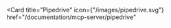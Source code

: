 <Card
  title="Pipedrive"
  icon={"/images/pipedrive.svg"}
  href="/documentation/mcp-server/pipedrive"
></Card>